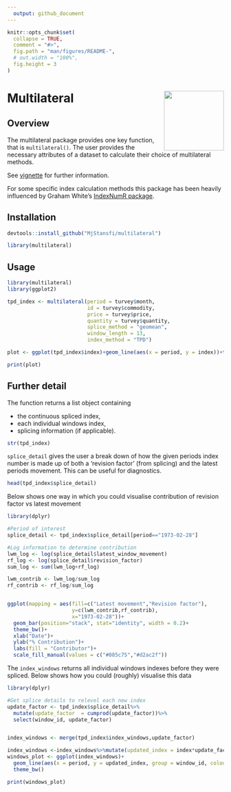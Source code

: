 ```yaml
---
  output: github_document
---
```



```r
knitr::opts_chunk$set(
  collapse = TRUE,
  comment = "#>",
  fig.path = "man/figures/README-",
  # out.width = "100%",
  fig.height = 3
)
```

# Multilateral <img src='man/figures/logo-v2.png' align="right" height="139" />

## Overview

The multilateral package provides one key function, that is `multilateral()`.
The user provides the necessary attributes of a dataset to calculate their choice of multilateral methods.

See [vignette](https://htmlpreview.github.io/?https://github.com/MjStansfi/multilateral/blob/main/doc/multilateral.html) for further information.

For some specific index calculation methods this package has been heavily influenced by Graham White's [IndexNumR package](https://github.com/grahamjwhite/IndexNumR). 



## Installation

```r
devtools::install_github("MjStansfi/multilateral")

library(multilateral)
```

## Usage

```r
library(multilateral)
library(ggplot2)

tpd_index <- multilateral(period = turvey$month,
                          id = turvey$commodity,
                          price = turvey$price,
                          quantity = turvey$quantity,
                          splice_method = "geomean",
                          window_length = 13,
                          index_method = "TPD")

plot <- ggplot(tpd_index$index)+geom_line(aes(x = period, y = index))+theme_bw()

print(plot)

```

## Further detail

The function returns a list object containing 

* the continuous spliced index,
* each individual windows index,
* splicing information (if applicable).

```r
str(tpd_index) 
```


`splice_detail` gives the user a break down of how the given periods index number is made up of both a 'revision factor' (from splicing) and the latest periods movement. This can be useful for diagnostics. 

```r
head(tpd_index$splice_detail)
```

Below shows one way in which you could visualise contribution of revision factor vs latest movement
```r
library(dplyr)

#Period of interest
splice_detail <- tpd_index$splice_detail[period=="1973-02-28"]

#Log information to determine contribution
lwm_log <- log(splice_detail$latest_window_movement)
rf_log <- log(splice_detail$revision_factor)
sum_log <- sum(lwm_log+rf_log)

lwm_contrib <- lwm_log/sum_log
rf_contrib <- rf_log/sum_log


ggplot(mapping = aes(fill=c("Latest movement","Revision factor"),
                     y=c(lwm_contrib,rf_contrib),
                     x="1973-02-28"))+
  geom_bar(position="stack", stat="identity", width = 0.2)+
  theme_bw()+
  xlab("Date")+
  ylab("% Contribution")+
  labs(fill = "Contributor")+
  scale_fill_manual(values = c("#085c75","#d2ac2f"))


```

The `index_windows` returns all individual windows indexes before they were spliced. Below shows how you could (roughly) visualise this data
```r
library(dplyr)

#Get splice details to relevel each new index
update_factor <- tpd_index$splice_detail%>%
  mutate(update_factor  = cumprod(update_factor))%>%
  select(window_id, update_factor)


index_windows <- merge(tpd_index$index_windows,update_factor)

index_windows <-index_windows%>%mutate(updated_index = index*update_factor)
windows_plot <- ggplot(index_windows)+
  geom_line(aes(x = period, y = updated_index, group = window_id, colour = window_id))+
  theme_bw()

print(windows_plot)
```
